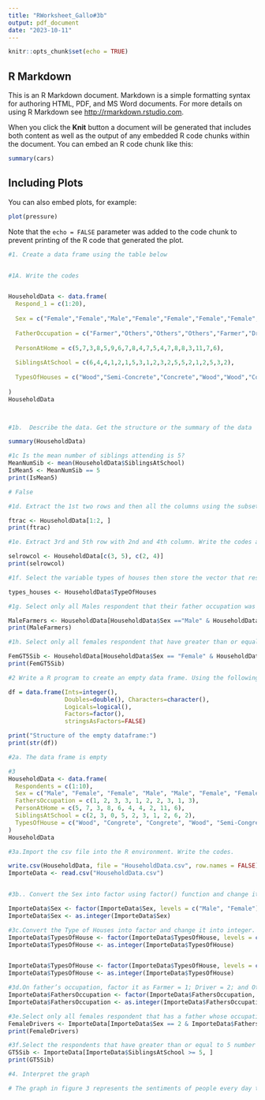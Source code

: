 ```yaml
---
title: "RWorksheet_Gallo#3b"
output: pdf_document
date: "2023-10-11"
---
```


```r
knitr::opts_chunk$set(echo = TRUE)
```

## R Markdown

This is an R Markdown document. Markdown is a simple formatting syntax for authoring HTML, PDF, and MS Word documents. For more details on using R Markdown see <http://rmarkdown.rstudio.com>.

When you click the **Knit** button a document will be generated that includes both content as well as the output of any embedded R code chunks within the document. You can embed an R code chunk like this:

```r
summary(cars)
```

## Including Plots

You can also embed plots, for example:

```r
plot(pressure)
```

Note that the `echo = FALSE` parameter was added to the code chunk to prevent printing of the R code that generated the plot.

```r

#1. Create a data frame using the table below


#1A. Write the codes


HouseholdData <- data.frame(
  Respond_1 = c(1:20),
  
  Sex = c("Female","Female","Male","Female","Female","Female","Female","Female","Female","Female","Male","Female","Female","Female","Female","Female","Female","Female","Male","Female"),
  
  FatherOccupation = c("Farmer","Others","Others","Others","Farmer","Driver","Others","Farmer","Farmer","Farmer","Others","Driver","Farmer","Others","Others","Farmer","Others","Farmer","Driver","Farmer"),
  
  PersonAtHome = c(5,7,3,8,5,9,6,7,8,4,7,5,4,7,8,8,3,11,7,6),
  
  SiblingsAtSchool = c(6,4,4,1,2,1,5,3,1,2,3,2,5,5,2,1,2,5,3,2),
  
  TypesOfHouses = c("Wood","Semi-Concrete","Concrete","Wood","Wood","Concrete","Concrete","Wood","Semi-Concrete","Concrete","Semi-Concrete","Concrete","Semi-Concrete","Semi-Concrete","Concrete","Concrete","Concrete","Concrete","Concrete","Semi-Concrete")
  
)
HouseholdData



#1b.  Describe the data. Get the structure or the summary of the data

summary(HouseholdData)

#1c Is the mean number of siblings attending is 5?
MeanNumSib <- mean(HouseholdData$SiblingsAtSchool)
IsMean5 <- MeanNumSib == 5
print(IsMean5)

# False

#1d. Extract the 1st two rows and then all the columns using the subsetting functions.Write the codes and its output.

ftrac <- HouseholdData[1:2, ]
print(ftrac)

#1e. Extract 3rd and 5th row with 2nd and 4th column. Write the codes and its result.

selrowcol <- HouseholdData[c(3, 5), c(2, 4)]
print(selrowcol)

#1f. Select the variable types of houses then store the vector that results as types_houses.Write the codes.

types_houses <- HouseholdData$TypeOfHouses

#1g. Select only all Males respondent that their father occupation was farmer. Write thecodes and its output.

MaleFarmers <- HouseholdData[HouseholdData$Sex =="Male" & HouseholdData$FatherOccupation == "Farmer", ]
print(MaleFarmers)

#1h. Select only all females respondent that have greater than or equal to 5 number ofsiblings attending school. Write the codes and its outputs.

FemGT5Sib <- HouseholdData[HouseholdData$Sex == "Female" & HouseholdData$SiblingsAtSchool >= 5, ]
print(FemGT5Sib)

#2 Write a R program to create an empty data frame. Using the following codes:

df = data.frame(Ints=integer(),
                Doubles=double(), Characters=character(),
                Logicals=logical(),
                Factors=factor(),
                stringsAsFactors=FALSE)

print("Structure of the empty dataframe:")
print(str(df))

#2a. The data frame is empty

#3
HouseholdData <- data.frame(
  Respondents = c(1:10),
  Sex = c("Male", "Female", "Female", "Male", "Male", "Female", "Female", "Male", "Female", "Male"),
  FathersOccupation = c(1, 2, 3, 3, 1, 2, 2, 3, 1, 3),
  PersonAtHome = c(5, 7, 3, 8, 6, 4, 4, 2, 11, 6),
  SiblingsAtSchool = c(2, 3, 0, 5, 2, 3, 1, 2, 6, 2),
  TypesOfHouse = c("Wood", "Congrete", "Congrete", "Wood", "Semi-Congrete", "Semi-Congrete", "Wood", "Semi-Congrete", "Semi-Congrete", "Congrete")
)
HouseholdData

#3a.Import the csv file into the R environment. Write the codes.

write.csv(HouseholdData, file = "HouseholdData.csv", row.names = FALSE)
ImporteData <- read.csv("HouseholdData.csv")


#3b.. Convert the Sex into factor using factor() function and change it into integer.[Legend:Male = 1 and Female = 2]. Write the R codes and its output.

ImporteData$Sex <- factor(ImporteData$Sex, levels = c("Male", "Female"))
ImporteData$Sex <- as.integer(ImporteData$Sex)

#3c.Convert the Type of Houses into factor and change it into integer. [Legend: Wood= 1; Congrete = 2; Semi-Congrete = 3]. Write the R codes and its output.
ImporteData$TypesOfHouse <- factor(ImporteData$TypesOfHouse, levels = c("Wood", "Concrete", "Semi-Concrete"))
ImporteData$TypesOfHouse <- as.integer(ImporteData$TypesOfHouse)


ImporteData$TypesOfHouse <- factor(ImporteData$TypesOfHouse, levels = c("Wood", "Concrete", "Semi-Concrete"))
ImporteData$TypesOfHouse <- as.integer(ImporteData$TypesOfHouse)

#3d.On father’s occupation, factor it as Farmer = 1; Driver = 2; and Others = 3. Whatis the R code and its output?
ImporteData$FathersOccupation <- factor(ImporteData$FathersOccupation, levels = c("Farmer", "Driver", "Others"))
ImporteData$FathersOccupation <- as.integer(ImporteData$FathersOccupation)

#3e.Select only all females respondent that has a father whose occupation is driver. Writethe codes and its output.
FemaleDrivers <- ImporteData[ImporteData$Sex == 2 & ImporteData$FathersOccupation == 2, ]
print(FemaleDrivers)

#3f.Select the respondents that have greater than or equal to 5 number of siblings attendingschool. Write the codes and its output.
GT5Sib <- ImporteData[ImporteData$SiblingsAtSchool >= 5, ]
print(GT5Sib)

#4. Interpret the graph

# The graph in figure 3 represents the sentiments of people every day that has a major impact on our world everytime. In short, we always allow ourselves to show our opinions and our knowledge that we learn in a all day basis.

```

